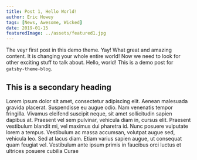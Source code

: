 ```yaml
---
title: Post 1, Hello World!
author: Eric Howey
tags: [News, Awesome, Wicked]
date: 2019-01-15
featuredImage: ../assets/featured1.jpg
---
```


The veyr first post in this demo theme. Yay! What great and amazing content. It is changing your whole entire world! Now we need to look for other exciting stuff to talk about. Hello, world! This is a demo post for `gatsby-theme-blog`.

## This is a secondary heading

Lorem ipsum dolor sit amet, consectetur adipiscing elit. Aenean malesuada gravida placerat. Suspendisse eu augue odio. Nam venenatis tempor fringilla. Vivamus eleifend suscipit neque, sit amet sollicitudin sapien dapibus at. Praesent vel sem pulvinar, vehicula diam in, cursus elit. Praesent vestibulum blandit mi, vel maximus dui pharetra id. Nunc posuere vulputate lorem a tempus. Vestibulum ac massa accumsan, volutpat augue sed, vehicula leo. Sed at lacus diam. Etiam varius sapien augue, ut consequat quam feugiat vel. Vestibulum ante ipsum primis in faucibus orci luctus et ultrices posuere cubilia Curae
